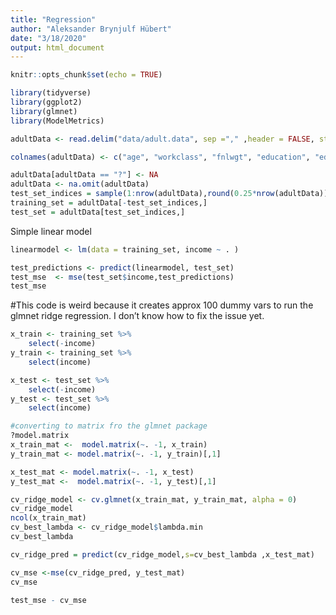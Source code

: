 ```yaml
---
title: "Regression"
author: "Aleksander Brynjulf Hübert"
date: "3/18/2020"
output: html_document
---
```


```r
knitr::opts_chunk$set(echo = TRUE)
```
```r
library(tidyverse)
library(ggplot2)
library(glmnet)
library(ModelMetrics)
```

```r
adultData <- read.delim("data/adult.data", sep ="," ,header = FALSE, strip.white = TRUE)

colnames(adultData) <- c("age", "workclass", "fnlwgt", "education", "education_num", "marital", "occupation", "relationship", "race", "sex", "capital_gain", "capital_loss", "hours_per_week", "native_country", "income")

adultData[adultData == "?"] <- NA
adultData <- na.omit(adultData)
test_set_indices = sample(1:nrow(adultData),round(0.25*nrow(adultData)),replace = FALSE)
training_set = adultData[-test_set_indices,] 
test_set = adultData[test_set_indices,] 

```
Simple linear model
```r
linearmodel <- lm(data = training_set, income ~ . )

test_predictions <- predict(linearmodel, test_set)
test_mse  <- mse(test_set$income,test_predictions)
test_mse
```

#This code is weird because it creates approx 100 dummy vars to run the glmnet ridge regression. I don't know how to fix the issue yet.

```r
x_train <- training_set %>%
    select(-income)
y_train <- training_set %>%
    select(income)

x_test <- test_set %>%
    select(-income)
y_test <- test_set %>%
    select(income)

#converting to matrix fro the glmnet package
?model.matrix
x_train_mat <-  model.matrix(~. -1, x_train)
y_train_mat <- model.matrix(~. -1, y_train)[,1]

x_test_mat <- model.matrix(~. -1, x_test)
y_test_mat <-  model.matrix(~. -1, y_test)[,1]
```


```r
cv_ridge_model <- cv.glmnet(x_train_mat, y_train_mat, alpha = 0)
cv_ridge_model
ncol(x_train_mat)
cv_best_lambda <- cv_ridge_model$lambda.min
cv_best_lambda

cv_ridge_pred = predict(cv_ridge_model,s=cv_best_lambda ,x_test_mat)

cv_mse <-mse(cv_ridge_pred, y_test_mat)
cv_mse

test_mse - cv_mse
```

